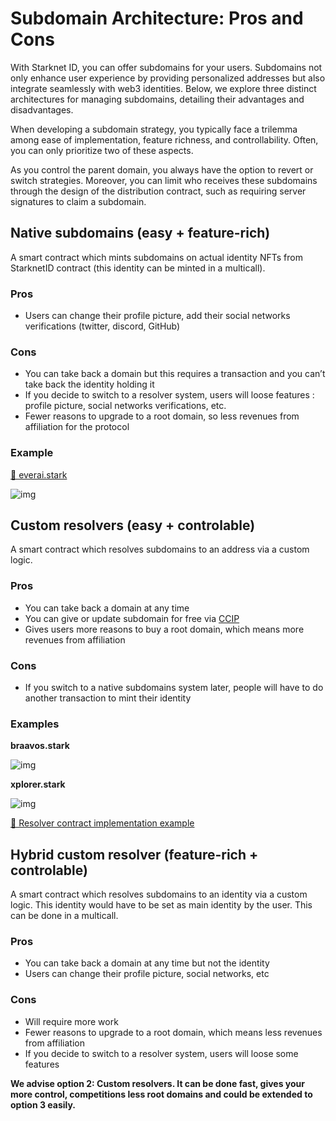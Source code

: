 # Subdomain Architecture: Pros and Cons

With Starknet ID, you can offer subdomains for your users. Subdomains not only enhance user experience by providing personalized addresses but also integrate seamlessly with web3 identities. Below, we explore three distinct architectures for managing subdomains, detailing their advantages and disadvantages.

When developing a subdomain strategy, you typically face a trilemma among ease of implementation, feature richness, and controllability. Often, you can only prioritize two of these aspects.

As you control the parent domain, you always have the option to revert or switch strategies. Moreover, you can limit who receives these subdomains through the design of the distribution contract, such as requiring server signatures to claim a subdomain.

## Native subdomains (easy + feature-rich)

A smart contract which mints subdomains on actual identity NFTs from StarknetID contract (this identity can be minted in a multicall).

### Pros

- Users can change their profile picture, add their social networks verifications (twitter, discord, GitHub)

### Cons

- You can take back a domain but this requires a transaction and you can’t take back the identity holding it
- If you decide to switch to a resolver system, users will loose features : profile picture, social networks verifications, etc.
- Fewer reasons to upgrade to a root domain, so less revenues from affiliation for the protocol

### Example

[🔗 everai.stark](https://www.everai.xyz/everai-id)

![img](/integrations/everai.webp)

## Custom resolvers (easy + controlable)

A smart contract which resolves subdomains to an address via a custom logic.

### Pros

- You can take back a domain at any time
- You can give or update subdomain for free via [CCIP](https://docs.starknet.id/architecture/ccip)
- Gives users more reasons to buy a root domain, which means more revenues from affiliation

### Cons

- If you switch to a native subdomains system later, people will have to do another transaction to mint their identity

### Examples

**braavos.stark**

![img](/illustrations/braavos-integration.webp)

**xplorer.stark**

![img](/integrations/xplorer.webp)

[🔗 Resolver contract implementation example](https://github.com/starknet-id/resolver_delegation_cairo1/tree/main)

## Hybrid custom resolver (feature-rich + controlable)

A smart contract which resolves subdomains to an identity via a custom logic. This identity would have to be set as main identity by the user. This can be done in a multicall.

### Pros

- You can take back a domain at any time but not the identity
- Users can change their profile picture, social networks, etc

### Cons

- Will require more work
- Fewer reasons to upgrade to a root domain, which means less revenues from affiliation
- If you decide to switch to a resolver system, users will loose some features

**We advise option 2: Custom resolvers. It can be done fast, gives your more control, competitions less root domains and could be extended to option 3 easily.**
